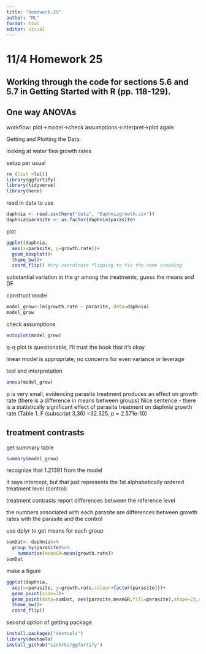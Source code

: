 ```yaml
---
title: "Homework-25"
author: "ML"
format: html
editor: visual
---
```


# 11/4 Homework 25

## Working through the code for sections 5.6 and 5.7 in Getting Started with R (pp. 118-129).

## One way ANOVAs

workflow: plot-\>model-\>check assumptions-\>interpret-\>plot again

Getting and Plotting the Data:

looking at water flea growth rates

setup per usual

```r
rm (list =ls())
library(ggfortify)
library(tidyverse)
library(here)
```

read in data to use

```r
daphnia <- read.csv(here("data", "Daphniagrowth.csv"))
daphnia$parasite <- as.factor(daphnia$parasite)
```

plot

```r
ggplot(daphnia, 
  aes(x=parasite, y=growth.rate))+
  geom_boxplot()+
  theme_bw()+
  coord_flip() #try coordinate flipping to fix the name crowding 
```

substantial variation in the gr among the treatments, guess the means and DF

construct model

```r
model_grow<-lm(growth.rate ~ parasite, data=daphnia)
model_grow
```

check assumptions

```r
autoplot(model_grow)
```

q-q plot is questionable, I'll trust the book that it's okay

linear model is appropriate, no concerns for even variance or leverage

test and interpretation

```r
anova(model_grow)
```

p is very small, evidencing parasite treatment produces an effect on growth rate (there is a difference in means between groups) Nice sentence - there is a statistically significant effect of parasite treatment on daphnia growth rate (Table 1. F (subscript 3,36) =32.325, p = 2.571e-10)

## treatment contrasts

get summary table

```r
summary(model_grow)
```

recognize that 1.21391 from the model

it says intercept, but that just represents the 1st alphabetically ordered treatment level (control)

treatment contrasts report differences between the reference level

the numbers associated with each parasite are differences between growth rates with the parasite and the control

use dplyr to get means for each group

```r
sumDat<- daphnia%>%
  group_by(parasite)%>%
    summarise(meanGR=mean(growth.rate))
sumDat
```

make a figure

```r
ggplot(daphnia, 
  aes(x=parasite, y=growth.rate,colour=factor(parasite)))+
  geom_point(size=3)+
  geom_point(data=sumDat, aes(parasite,meanGR,fill=parasite),shape=23,size=5)+ # changed the data set here to make the diamonds & add a layer
  theme_bw()+
  coord_flip() 
```

second option of getting package

```r
install.packages("devtools")
library(devtools)
install_github("sinhrks/ggfortify")
```
